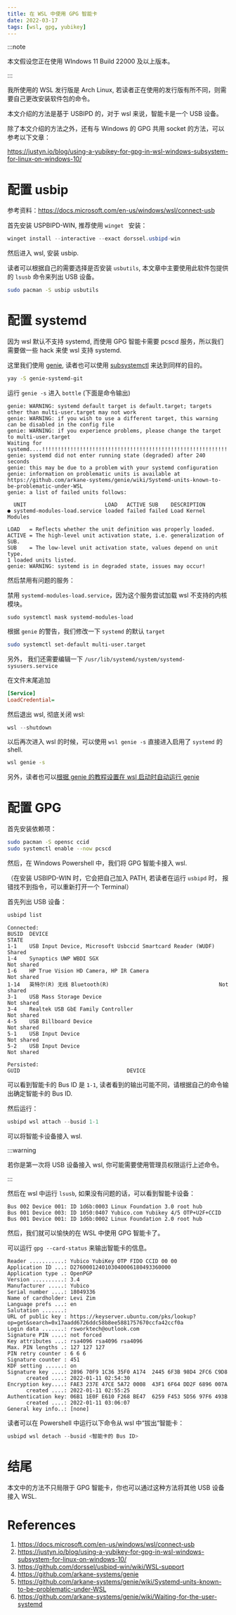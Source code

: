 ```yaml
---
title: 在 WSL 中使用 GPG 智能卡
date: 2022-03-17
tags: [wsl, gpg, yubikey]
---
```


:::note

本文假设您正在使用 WIndows 11 Build 22000 及以上版本。

:::

我所使用的 WSL 发行版是 Arch Linux, 若读者正在使用的发行版有所不同，则需要自己更改安装软件包的命令。

本文介绍的方法是基于 USBIPD 的，对于 wsl 来说，智能卡是一个 USB 设备。

除了本文介绍的方法之外，还有与 Windows 的 GPG 共用 socket 的方法，可以参考以下文章：

https://justyn.io/blog/using-a-yubikey-for-gpg-in-wsl-windows-subsystem-for-linux-on-windows-10/

# 配置 usbip

参考资料：https://docs.microsoft.com/en-us/windows/wsl/connect-usb

首先安装 USPBIPD-WIN, 推荐使用 `winget ` 安装：

```powershell
winget install --interactive --exact dorssel.usbipd-win
```

然后进入 wsl, 安装 usbip.

读者可以根据自己的需要选择是否安装 `usbutils`, 本文章中主要使用此软件包提供的 `lsusb` 命令来列出 USB 设备。

```zsh
sudo pacman -S usbip usbutils
```

# 配置 systemd

因为 wsl 默认不支持 systemd, 而使用 GPG 智能卡需要 pcscd 服务，所以我们需要做一些 hack 来使 wsl 支持 systemd.

这里我们使用 [genie](https://github.com/arkane-systems/genie), 读者也可以使用 [subsystemctl](https://github.com/sorah/subsystemctl) 来达到同样的目的。

```zsh
yay -S genie-systemd-git
```

运行 `genie -s` 进入 `bottle` (下面是命令输出)

```
genie: WARNING: systemd default target is default.target; targets other than multi-user.target may not work
genie: WARNING: if you wish to use a different target, this warning can be disabled in the config file
genie: WARNING: if you experience problems, please change the target to multi-user.target
Waiting for systemd....!!!!!!!!!!!!!!!!!!!!!!!!!!!!!!!!!!!!!!!!!!!!!!!!!!!!!!!!!!!!!!!!!!!!!!!!!!!!!!!!!!!!!!!!!!!!!!!!!!!!!!!!!!!!!!!!!!!!!!!!!!!!!!!!!!!!!!!!!!!!!!!!!!!!!!!!!!!!!!!!!!!!!!!!!!!!!!!!!!!!!!!!!!!!!!!!!!!!!!!!!!!!!!!!!!!!!!!!!!!!!!!!!!!!!!!!!!!!!!!!
genie: systemd did not enter running state (degraded) after 240 seconds
genie: this may be due to a problem with your systemd configuration
genie: information on problematic units is available at https://github.com/arkane-systems/genie/wiki/Systemd-units-known-to-be-problematic-under-WSL
genie: a list of failed units follows:

  UNIT                         LOAD   ACTIVE SUB    DESCRIPTION
● systemd-modules-load.service loaded failed failed Load Kernel Modules

LOAD   = Reflects whether the unit definition was properly loaded.
ACTIVE = The high-level unit activation state, i.e. generalization of SUB.
SUB    = The low-level unit activation state, values depend on unit type.
1 loaded units listed.
genie: WARNING: systemd is in degraded state, issues may occur!
```

然后禁用有问题的服务：

禁用 `systemd-modules-load.service`，因为这个服务尝试加载 wsl 不支持的内核模块。

```
sudo systemctl mask systemd-modules-load
```

根据 `genie` 的警告，我们修改一下 `systemd` 的默认 `target`

```zsh
sudo systemctl set-default multi-user.target
```

另外， 我们还需要编辑一下 `/usr/lib/systemd/system/systemd-sysusers.service`

在文件末尾追加

```ini
[Service]
LoadCredential=
```

然后退出 wsl, 彻底关闭 wsl:

```powershell
wsl --shutdown
```

以后再次进入 wsl 的时候，可以使用 `wsl genie -s` 直接进入启用了 `systemd` 的 shell.

```zsh
wsl genie -s
```

另外，读者也可以[根据 genie 的教程设置在 wsl 启动时自动运行 genie](https://github.com/arkane-systems/genie/wiki/Automatically-starting-genie-on-every-shell-session)

# 配置 GPG

首先安装依赖项：

```zsh
sudo pacman -S opensc ccid
sudo systemctl enable --now pcscd
```

然后，在 Windows Powershell 中，我们将 GPG 智能卡接入 wsl.

（在安装 USBIPD-WIN 时，它会把自己加入 PATH, 若读者在运行 `usbipd` 时， 报错找不到指令，可以重新打开一个 Terminal）

首先列出 USB 设备：

```powershell
usbipd list
```

```
Connected:
BUSID  DEVICE                                                        STATE
1-1    USB Input Device, Microsoft Usbccid Smartcard Reader (WUDF)   Shared
1-4    Synaptics UWP WBDI SGX                                        Not shared
1-6    HP True Vision HD Camera, HP IR Camera                        Not shared
1-14   英特尔(R) 无线 Bluetooth(R)                                   Not shared
3-1    USB Mass Storage Device                                       Not shared
3-4    Realtek USB GbE Family Controller                             Not shared
4-5    USB Billboard Device                                          Not shared
5-1    USB Input Device                                              Not shared
5-2    USB Input Device                                              Not shared

Persisted:
GUID                                  DEVICE
```

可以看到智能卡的 Bus ID 是 `1-1`, 读者看到的输出可能不同，请根据自己的命令输出确定智能卡的 Bus ID.

然后运行：

```powershell
usbipd wsl attach --busid 1-1
```

可以将智能卡设备接入 wsl.

:::warning

若你是第一次将 USB 设备接入 wsl, 你可能需要使用管理员权限运行上述命令。

:::

然后在 wsl 中运行 `lsusb`, 如果没有问题的话，可以看到智能卡设备：

```
Bus 002 Device 001: ID 1d6b:0003 Linux Foundation 3.0 root hub
Bus 001 Device 003: ID 1050:0407 Yubico.com Yubikey 4/5 OTP+U2F+CCID
Bus 001 Device 001: ID 1d6b:0002 Linux Foundation 2.0 root hub
```

然后，我们就可以愉快的在 WSL 中使用 GPG 智能卡了。

可以运行 `gpg --card-status` 来输出智能卡的信息。

```
Reader ...........: Yubico YubiKey OTP FIDO CCID 00 00
Application ID ...: D2760001240103040006180493360000
Application type .: OpenPGP
Version ..........: 3.4
Manufacturer .....: Yubico
Serial number ....: 18049336
Name of cardholder: Levi Zim
Language prefs ...: en
Salutation .......:
URL of public key : https://keyserver.ubuntu.com/pks/lookup?op=get&search=0x17aadd6726ddc58b8ee5881757670ccfa42ccf0a
Login data .......: rsworktech@outlook.com
Signature PIN ....: not forced
Key attributes ...: rsa4096 rsa4096 rsa4096
Max. PIN lengths .: 127 127 127
PIN retry counter : 6 6 6
Signature counter : 451
KDF setting ......: on
Signature key ....: 2896 70F9 1C36 35F0 A174  2445 6F3B 98D4 2FC6 C9D8
      created ....: 2022-01-11 02:54:30
Encryption key....: FAE3 237E 47CE 5A72 0008  43F1 6F64 DD2F 6896 007A
      created ....: 2022-01-11 02:55:25
Authentication key: 06B1 1E0F E610 F268 BE47  6259 F453 5D56 97F6 493B
      created ....: 2022-01-11 03:06:07
General key info..: [none]
```

读者可以在 Powershell 中运行以下命令从 wsl 中“拔出“智能卡：

```powershell
usbipd wsl detach --busid <智能卡的 Bus ID>
```

# 结尾

本文中的方法不只局限于 GPG 智能卡，你也可以通过这种方法将其他 USB 设备接入 WSL.

# References

1. https://docs.microsoft.com/en-us/windows/wsl/connect-usb
2. https://justyn.io/blog/using-a-yubikey-for-gpg-in-wsl-windows-subsystem-for-linux-on-windows-10/
3. https://github.com/dorssel/usbipd-win/wiki/WSL-support
4. https://github.com/arkane-systems/genie
5. https://github.com/arkane-systems/genie/wiki/Systemd-units-known-to-be-problematic-under-WSL
6. https://github.com/arkane-systems/genie/wiki/Waiting-for-the-user-systemd
